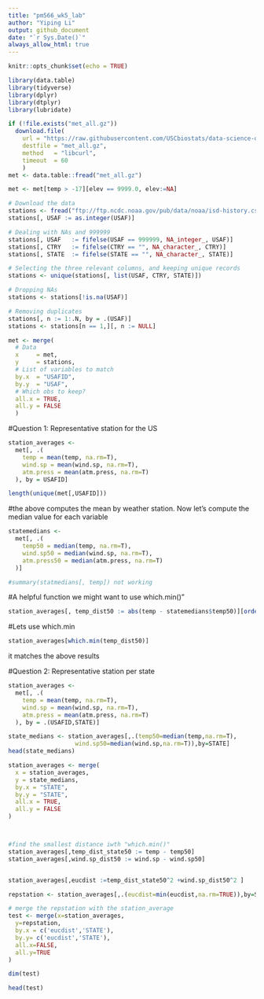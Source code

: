 ```yaml
---
title: "pm566_wk5_lab"
author: "Yiping Li"
output: github_document
date: "`r Sys.Date()`" 
always_allow_html: true
---
```


```r
knitr::opts_chunk$set(echo = TRUE)
```

```r
library(data.table)
library(tidyverse)
library(dplyr)
library(dtplyr)
library(lubridate)
```

```r
if (!file.exists("met_all.gz"))
  download.file(
    url = "https://raw.githubusercontent.com/USCbiostats/data-science-data/master/02_met/met_all.gz",
    destfile = "met_all.gz",
    method   = "libcurl",
    timeout  = 60
    )
met <- data.table::fread("met_all.gz")

met <- met[temp > -17][elev == 9999.0, elev:=NA]

```

```r
# Download the data
stations <- fread("ftp://ftp.ncdc.noaa.gov/pub/data/noaa/isd-history.csv")
stations[, USAF := as.integer(USAF)]

# Dealing with NAs and 999999
stations[, USAF   := fifelse(USAF == 999999, NA_integer_, USAF)]
stations[, CTRY   := fifelse(CTRY == "", NA_character_, CTRY)]
stations[, STATE  := fifelse(STATE == "", NA_character_, STATE)]

# Selecting the three relevant columns, and keeping unique records
stations <- unique(stations[, list(USAF, CTRY, STATE)])

# Dropping NAs
stations <- stations[!is.na(USAF)]

# Removing duplicates
stations[, n := 1:.N, by = .(USAF)]
stations <- stations[n == 1,][, n := NULL]
```

```r

met <- merge(
  # Data
  x     = met,      
  y     = stations, 
  # List of variables to match
  by.x  = "USAFID",
  by.y  = "USAF", 
  # Which obs to keep?
  all.x = TRUE,      
  all.y = FALSE
  )

```
#Question 1: Representative station for the US
```r

station_averages <- 
  met[, .(
    temp = mean(temp, na.rm=T), 
    wind.sp = mean(wind.sp, na.rm=T), 
    atm.press = mean(atm.press, na.rm=T)
  ), by = USAFID]

length(unique(met[,USAFID]))
```

#the above computes the mean by weather station. Now let's compute the median value for each variable
```r
statemedians <- 
  met[, .(
    temp50 = median(temp, na.rm=T), 
    wind.sp50 = median(wind.sp, na.rm=T), 
    atm.press50 = median(atm.press, na.rm=T)
  )]

#summary(statmedians[, temp]) not working
```

#A helpful function we might want to use which.min()"
```r
station_averages[, temp_dist50 := abs(temp - statemedians$temp50)][order(temp_dist50)]

```
#Lets use which.min
```r
station_averages[which.min(temp_dist50)]
```
it matches the above results

#Question 2: Representative station per state
```r
station_averages <- 
  met[, .(
    temp = mean(temp, na.rm=T), 
    wind.sp = mean(wind.sp, na.rm=T), 
    atm.press = mean(atm.press, na.rm=T)
  ), by = .(USAFID,STATE)]
```

```r
state_medians <- station_averages[,.(temp50=median(temp,na.rm=T),
                   wind.sp50=median(wind.sp,na.rm=T)),by=STATE]
head(state_medians)
```

```r
station_averages <- merge(
  x = station_averages, 
  y = state_medians, 
  by.x = "STATE", 
  by.y = "STATE", 
  all.x = TRUE, 
  all.y = FALSE
)



#find the smallest distance iwth "which.min()"
station_averages[,temp_dist_state50 := temp - temp50]
station_averages[,wind.sp_dist50 := wind.sp - wind.sp50]


station_averages[,eucdist :=temp_dist_state50^2 +wind.sp_dist50^2 ]

repstation <- station_averages[,.(eucdist=min(eucdist,na.rm=TRUE)),by=STATE]

# merge the repstation with the station_average
test <- merge(x=station_averages,
  y=repstation,
  by.x = c('eucdist','STATE'),
  by.y= c('eucdist','STATE'),
  all.x=FALSE,
  all.y=TRUE
)

dim(test)

head(test)
```
